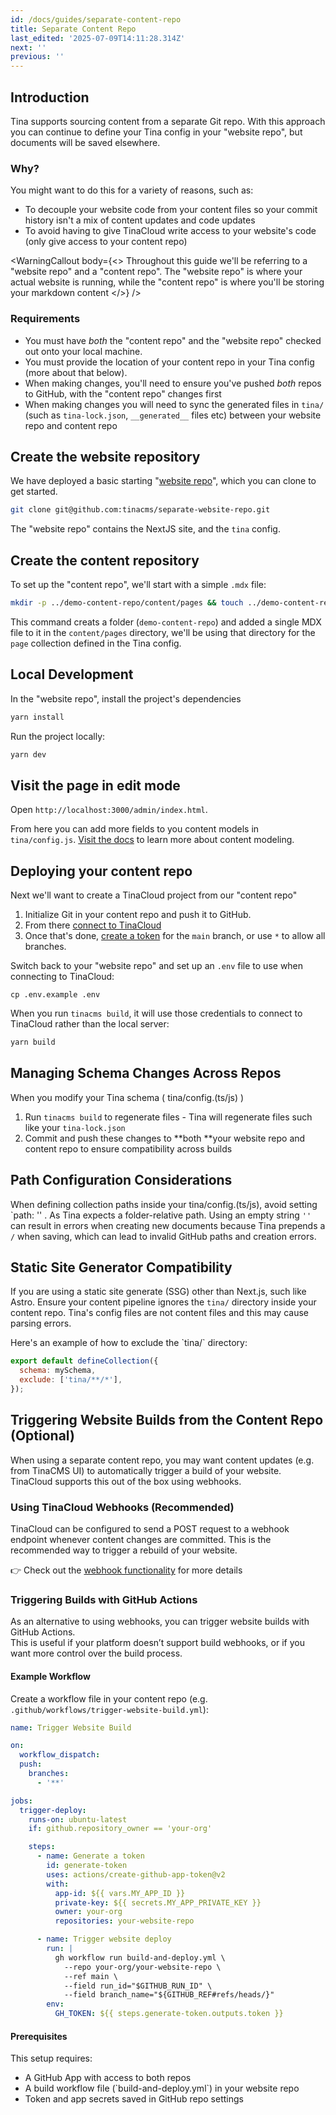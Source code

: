 ```yaml
---
id: /docs/guides/separate-content-repo
title: Separate Content Repo
last_edited: '2025-07-09T14:11:28.314Z'
next: ''
previous: ''
---
```


## Introduction

Tina supports sourcing content from a separate Git repo. With this approach you can continue to define your
Tina config in your "website repo", but documents will be saved elsewhere.

### Why?

You might want to do this for a variety of reasons, such as:

* To decouple your website code from your content files so your commit history isn't a mix of content updates and code updates
* To avoid having to give TinaCloud write access to your website's code (only give access to your content repo)

<WarningCallout
  body={<>
    Throughout this guide we'll be referring to a "website repo" and a "content repo". The "website repo" is where your actual website is running, while the "content repo" is where you'll be storing your markdown content
  </>}
/>

### Requirements

* You must have *both* the "content repo" and the "website repo" checked out onto your local machine.
* You must provide the location of your content repo in your Tina config (more about that below).
* When making changes, you'll need to ensure you've pushed *both* repos to GitHub, with the "content repo"
  changes first
* When making changes you will need to sync the generated files in `tina/` (such as `tina-lock.json`, `__generated__` files etc) between your website repo and content repo

## Create the website repository

We have deployed a basic starting "[website repo](https://github.com/tinacms/separate-website-repo)", which you can clone to get started.

```sh
git clone git@github.com:tinacms/separate-website-repo.git
```

The "website repo" contains the NextJS site, and the `tina` config.

## Create the content repository

To set up the "content repo", we'll start with a simple `.mdx` file:

```sh
mkdir -p ../demo-content-repo/content/pages && touch ../demo-content-repo/content/pages/home.mdx && echo "Hello" >> ../demo-content-repo/content/pages/home.mdx
```

This command creats a folder (`demo-content-repo`) and added a single MDX file to it in the `content/pages` directory, we'll be using that directory for the `page` collection defined in the Tina config.

## Local Development

In the "website repo", install the project's dependencies

```sh
yarn install
```

Run the project locally:

```sh
yarn dev
```

## Visit the page in edit mode

Open `http://localhost:3000/admin/index.html`.

From here you can add more fields to you content models in `tina/config.js`. [Visit the docs](https://tina.io/docs/schema/) to learn more about content modeling.

## Deploying your content repo

Next we'll want to create a TinaCloud project from our "content repo"

1. Initialize Git in your content repo and push it to GitHub.
2. From there [connect to TinaCloud](https://tina.io/docs/tina-cloud/dashboard/projects/)
3. Once that's done, [create a token](https://tina.io/docs/tina-cloud/dashboard/projects/#api-tokens) for the `main` branch, or use `*` to allow all branches.

Switch back to your "website repo" and set up an `.env` file to use when connecting to TinaCloud:

```
cp .env.example .env
```

When you run `tinacms build`, it will use those credentials to connect to TinaCloud rather than the local server:

```sh
yarn build
```

## Managing Schema Changes Across Repos

When you modify your Tina schema ( tina/config.(ts/js) )

1. Run `tinacms build` to regenerate files - Tina will regenerate files such like your `tina-lock.json`
2. Commit and push these changes to \*\*both \*\*your website repo and content repo to ensure compatibility across builds

## Path Configuration Considerations

When defining collection paths inside your tina/config.(ts/js), avoid setting \`path: '' . As Tina expects a folder-relative path. Using an empty string `''` can result in errors when creating new documents because Tina prepends a `/` when saving, which can lead to invalid GitHub paths and creation errors.

## Static Site Generator Compatibility

If you are using a static site generate (SSG) other than Next.js, such like Astro. Ensure your content pipeline ignores the `tina/` directory inside your content repo. Tina's config files are not content files and this may cause parsing errors.

Here's an example of how to exclude the \`tina/\` directory:

```javascript
export default defineCollection({
  schema: mySchema,
  exclude: ['tina/**/*'],
});
```

## Triggering Website Builds from the Content Repo (Optional)

When using a separate content repo, you may want content updates (e.g. from TinaCMS UI) to automatically trigger a build of your website. TinaCloud supports this out of the box using webhooks.

### Using TinaCloud Webhooks (Recommended)

TinaCloud can be configured to send a POST request to a webhook endpoint whenever content changes are committed. This is the recommended way to trigger a rebuild of your website.

👉 Check out the [webhook functionality](https://tina.io/docs/tina-cloud/webhooks) for more details

### Triggering Builds with GitHub Actions

As an alternative to using webhooks, you can trigger website builds with GitHub Actions.\
This is useful if your platform doesn’t support build webhooks, or if you want more control over the build process.

#### Example Workflow

Create a workflow file in your content repo (e.g. `.github/workflows/trigger-website-build.yml`):

```yaml
name: Trigger Website Build

on:
  workflow_dispatch:
  push:
    branches:
      - '**'

jobs:
  trigger-deploy:
    runs-on: ubuntu-latest
    if: github.repository_owner == 'your-org'

    steps:
      - name: Generate a token
        id: generate-token
        uses: actions/create-github-app-token@v2
        with:
          app-id: ${{ vars.MY_APP_ID }}
          private-key: ${{ secrets.MY_APP_PRIVATE_KEY }}
          owner: your-org
          repositories: your-website-repo

      - name: Trigger website deploy
        run: |
          gh workflow run build-and-deploy.yml \
            --repo your-org/your-website-repo \
            --ref main \
            --field run_id="$GITHUB_RUN_ID" \
            --field branch_name="${GITHUB_REF#refs/heads/}"
        env:
          GH_TOKEN: ${{ steps.generate-token.outputs.token }}
```

#### Prerequisites

This setup requires:

* A GitHub App with access to both repos
* A build workflow file (\`build-and-deploy.yml\`) in your website repo
* Token and app secrets saved in GitHub repo settings
